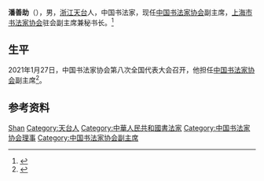 '''潘善助'''（{{bd|1963年|}}），男，[[浙江|浙江]][[天台县|天台]]人，中国书法家，现任[[中国书法家协会|中国书法家协会]]副主席，[[上海市书法家协会|上海市书法家协会]]驻会副主席兼秘书长。<ref>{{Cite book|title=共和国书法大系 • 书学卷(上)|author=沈鹏名誉主编; 李一, 陈政, 任平总主编; 任平编|publisher=江西美术出版社|year=2009|isbn=|location=南昌|pages=}}</ref>

== 生平 ==
2021年1月27日，中国书法家协会第八次全国代表大会召开，他担任[[中国书法家协会|中国书法家协会]]副主席<ref>{{Cite web|title=中国书协换届 孙晓云当选主席，鄢福初等12人当选副主席|url=http://hn.people.com.cn/n2/2021/0128/c356888-34551942.html|accessdate=2021-04-22|work=人民网|archive-date=2021-04-22|archive-url=https://web.archive.org/web/20210422014622/http://hn.people.com.cn/n2/2021/0128/c356888-34551942.html|dead-url=no}}</ref>。

== 参考资料 ==
{{reflist}}

{{Navboxes 
| title  = 潘善助在[[中国书法家协会|中国书法家协会]]的职务
| list1  =
{{中国书法家协会第七届理事会}}
{{中国书法家协会第八届理事会}}
}}

{{Authority control}}
{{DEFAULTSORT:Pan潘}}
[[Category:潘姓|Shan]]
[[Category:天台人|Category:天台人]]
[[Category:中華人民共和國書法家|Category:中華人民共和國書法家]]
[[Category:中国书法家协会理事|Category:中国书法家协会理事]]
[[Category:中国书法家协会副主席|Category:中国书法家协会副主席]]

{{中国人物小作品}}
